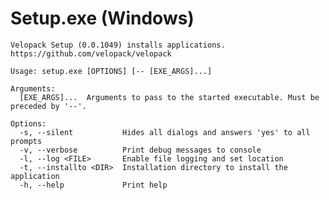 # Setup.exe (Windows)
```
Velopack Setup (0.0.1049) installs applications.
https://github.com/velopack/velopack

Usage: setup.exe [OPTIONS] [-- [EXE_ARGS]...]

Arguments:
  [EXE_ARGS]...  Arguments to pass to the started executable. Must be preceded by '--'.

Options:
  -s, --silent           Hides all dialogs and answers 'yes' to all prompts
  -v, --verbose          Print debug messages to console
  -l, --log <FILE>       Enable file logging and set location
  -t, --installto <DIR>  Installation directory to install the application
  -h, --help             Print help



```